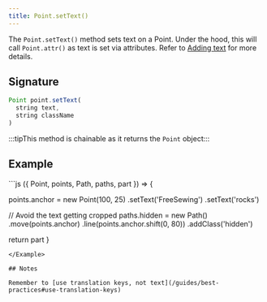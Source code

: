 ```yaml
---
title: Point.setText()
---
```


The `Point.setText()` method sets text on a Point. Under the hood, this will
call `Point.attr()` as text is set via attributes. Refer to [Adding
text](/howtos/code/adding-text) for more details.

## Signature

```js
Point point.setText(
  string text,
  string className
)
```

:::tipThis method is chainable as it returns the `Point` object:::

## Example

<Example caption="Examples of Point.setText(), compare this to [Point.setText()](/reference/api/point/settext)">
```js
({ Point, points, Path, paths, part }) => {

  points.anchor = new Point(100, 25)
    .setText('FreeSewing')
    .setText('rocks')

  // Avoid the text getting cropped
  paths.hidden = new Path()
    .move(points.anchor)
    .line(points.anchor.shift(0, 80))
    .addClass('hidden')

  return part
}
```
</Example>

## Notes

Remember to [use translation keys, not text](/guides/best-practices#use-translation-keys)
